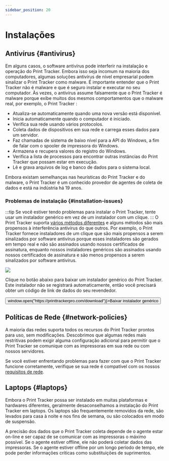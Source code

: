 ```yaml
---
sidebar_position: 20
---
```



# Instalações

## Antivírus {#antivirus}
Em alguns casos, o software antivírus pode interferir na instalação e operação do Print Tracker. Embora isso seja incomum na maioria dos computadores, algumas soluções antivírus de nível empresarial podem sinalizar o Print Tracker como malware. É importante entender que o Print Tracker não é malware e que é seguro instalar e executar no seu computador. Às vezes, o antivírus assume falsamente que o Print Tracker é malware porque exibe muitos dos mesmos comportamentos que o malware real, por exemplo, o Print Tracker :

* Atualiza-se automaticamente quando uma nova versão está disponível.
* Inicia automaticamente quando o computador é iniciado.
* Verifica sua rede usando vários protocolos.
* Coleta dados de dispositivos em sua rede e carrega esses dados para um servidor.
* Faz chamadas de sistema de baixo nível para a API do Windows, a fim de falar com o spooler de impressora do Windows.
* Armazena e recupera valores do registro do Windows.
* Verifica a lista de processos para encontrar outras instâncias do Print Tracker que possam estar em execução.
* Lê e grava arquivos de log e banco de dados para o sistema local.

Embora existam semelhanças nas heurísticas do Print Tracker e do malware, o Print Tracker é um conhecido provedor de agentes de coleta de dados e está na indústria há 19 anos.

### Problemas de instalação {#installation-issues}
:::tip
Se você estiver tendo problemas para instalar o Print Tracker, tente usar um instalador genérico em vez de um instalador com um clique.
:::
O Print Tracker suporta [vários métodos diferentes](../guides/40-installing-agents.md#deployment-strategies) e alguns métodos são mais propensos à interferência antivírus do que outros. Por exemplo, o Print Tracker fornece instaladores de um clique que são mais propensos a serem sinalizados por software antivírus porque esses instaladores são gerados em tempo real e não são assinados usando nossos certificados de assinatura, enquanto nossos instaladores genéricos são assinados usando nossos certificados de assinatura e são menos propensos a serem sinalizados por software antivírus.

![](https://www.cdn.printtrackerpro.com/images/documentation/troubleshooting-installs-download-page.png)

Clique no botão abaixo para baixar um instalador genérico do Print Tracker. Este instalador não se registrará automaticamente, então você precisará obter um código de link de dados do seu revendedor.

<Box mb={2}>
    <Button fullWidth size="lg" onClick={() => window.open("https://printtrackerpro.com/download")}>Baixar instalador genérico</Button>
</Box>

## Políticas de Rede {#network-policies}
A maioria das redes suporta todos os recursos do Print Tracker prontos para uso, sem modificações. Descobrimos que algumas redes mais restritivas podem exigir alguma configuração adicional para permitir que o Print Tracker se comunique com as impressoras em sua rede ou com nossos servidores.

Se você estiver enfrentando problemas para fazer com que o Print Tracker funcione corretamente, verifique se sua rede é compatível com os nossos [requisitos de rede](../system-requirements/overview.md#network-requirements).

## Laptops {#laptops}
Embora o Print Tracker possa ser instalado em muitas plataformas e hardwares diferentes, geralmente desaconselhamos a instalação do Print Tracker em laptops. Os laptops são frequentemente removidos da rede, são levados para casa à noite e nos fins de semana, ou são colocados em modo de suspensão. 

A precisão dos dados que o Print Tracker coleta depende de o agente estar on-line e ser capaz de se comunicar com as impressoras o máximo possível. Se o agente estiver offline, ele não poderá coletar dados das impressoras. Se o agente estiver offline por um longo período de tempo, ele pode perder informações críticas como substituições de suprimentos.
